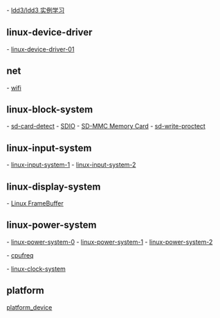 
- [[ldd3/ldd3 实例学习]]

== linux-device-driver ==

- [[linux-device-driver-01]]

== net ==

- [[wifi]]

== linux-block-system ==

- [[sd-card-detect]]
- [[SDIO]]
- [[SD-MMC Memory Card]]
- [[sd-write-proctect]]

== linux-input-system ==

- [[linux-input-system-1]]
- [[linux-input-system-2]]

== linux-display-system ==

- [[Linux FrameBuffer]]


== linux-power-system ==

- [[linux-power-system-0]]
- [[linux-power-system-1]]
- [[linux-power-system-2]]

- [[cpufreq]]

- [[linux-clock-system]]


== platform ==

[[platform_device]]
 



